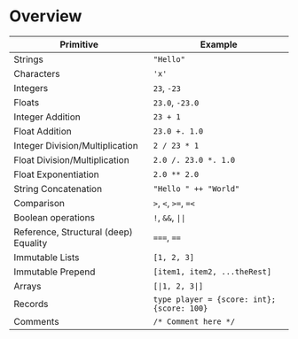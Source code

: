 
# Overview

Primitive                             | Example
--------------------------------------|--------------------------------
Strings                               |  `"Hello"`
Characters                            |  `'x'`
Integers                              |  `23`, `-23`
Floats                                |  `23.0`, `-23.0`
Integer Addition                      |  `23 + 1`
Float Addition                        |  `23.0 +. 1.0`
Integer Division/Multiplication       |  `2 / 23 * 1`
Float Division/Multiplication         |  `2.0 /. 23.0 *. 1.0`
Float Exponentiation                  |  `2.0 ** 2.0`
String Concatenation                  |  `"Hello " ++ "World"`
Comparison                            |  `>`, `<`, `>=`, `=<`
Boolean operations                    |  `!`, `&&`, <code>&#124;&#124;</code>
Reference, Structural (deep) Equality |  `===`, `==`
Immutable Lists                       |  `[1, 2, 3]`
Immutable Prepend                     |  `[item1, item2, ...theRest]`
Arrays                                |  <code>[&#124;1, 2, 3&#124;]</code>
Records                               |  `type player = {score: int}; {score: 100}`
Comments                              |  `/* Comment here */`
